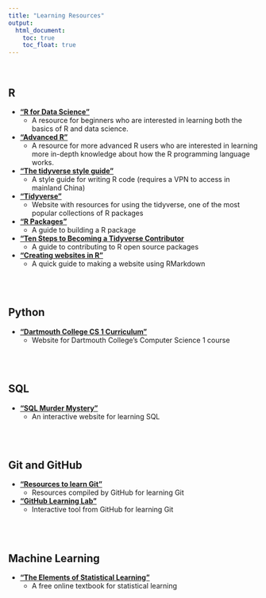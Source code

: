 ```yaml
---
title: "Learning Resources"
output:
  html_document:
    toc: true
    toc_float: true
---
```


<br>

## R

* **["R for Data Science"](https://r4ds.had.co.nz/)**
  * A resource for beginners who are interested in learning both the basics of R and data science.
* **["Advanced R"](http://adv-r.had.co.nz/Introduction.html)**
  * A resource for more advanced R users who are interested in learning more in-depth knowledge about how the R programming language works.
* **["The tidyverse style guide"](https://style.tidyverse.org/)**
  * A style guide for writing R code (requires a VPN to access in mainland China)
* **["Tidyverse"](https://www.tidyverse.org/)**
  * Website with resources for using the tidyverse, one of the most popular collections of R packages 
* **["R Packages"](http://r-pkgs.had.co.nz/)**
  * A guide to building a R package
* **["Ten Steps to Becoming a Tidyverse Contributor](https://thisisnic.github.io/2018/11/28/ten-steps-to-becoming-a-tidyverse-contributor/)**
  * A guide to contributing to R open source packages
* **["Creating websites in R"](https://www.emilyzabor.com/tutorials/rmarkdown_websites_tutorial.html#types_of_websites)**
  * A quick guide to making a website using RMarkdown

<br><br>

## Python

* **["Dartmouth College CS 1 Curriculum"](https://www.cs.dartmouth.edu/~cs1/)**
  * Website for Dartmouth College's Computer Science 1 course

<br><br>

## SQL

* **["SQL Murder Mystery"](http://mystery.knightlab.com/)**
  * An interactive website for learning SQL

<br><br>

## Git and GitHub

* **["Resources to learn Git"](https://try.github.io/)**
  * Resources compiled by GitHub for learning Git
* **["GitHub Learning Lab"](https://lab.github.com/)**
  * Interactive tool from GitHub for learning Git

<br><br>

## Machine Learning

* **["The Elements of Statistical Learning"](https://web.stanford.edu/~hastie/ElemStatLearn/)**
  * A free online textbook for statistical learning
  